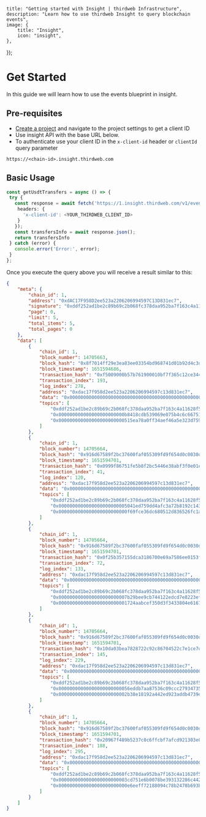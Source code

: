 
	title: "Getting started with Insight | thirdweb Infrastructure",
	description: "Learn how to use thirdweb Insight to query blockchain events",
	image: {
		title: "Insight",
		icon: "insight",
	},
});

# Get Started

In this guide we will learn how to use the events blueprint in insight.

## Pre-requisites

- [Create a project](https://thirdweb.com/team) and navigate to the project settings to get a client ID
- Use insight API with the base URL below.
- To authenticate use your client ID in the `x-client-id` header or `clientId` query parameter

```
https://<chain-id>.insight.thirdweb.com
```

## Basic Usage

```typescript
const getUsdtTransfers = async () => {
 try {
   const response = await fetch('https://1.insight.thirdweb.com/v1/events/0xdAC17F958D2ee523a2206206994597C13D831ec7/Transfer(address,address,uint256)?limit=5', {
    headers: {
      'x-client-id': <YOUR_THIRDWEB_CLIENT_ID>
    }
   });
   const transfersInfo = await response.json();
   return transfersInfo
 } catch (error) {
   console.error('Error:', error);
 }
};
```

Once you execute the query above you will receive a result similar to this:

```json
{
	"meta": {
		"chain_id": 1,
		"address": "0xdAC17F958D2ee523a2206206994597C13D831ec7",
		"signature": "0xddf252ad1be2c89b69c2b068fc378daa952ba7f163c4a11628f55a4df523b3ef",
		"page": 0,
		"limit": 5,
		"total_items": 5,
		"total_pages": 0
	},
	"data": [
		{
			"chain_id": 1,
			"block_number": 14705663,
			"block_hash": "0x8f7014ff29e3ea83ee03354bd968741d01b92d4c3ddf02bfa5121465b8240736",
			"block_timestamp": 1651594686,
			"transaction_hash": "0xf5009000b57b761900010bf7f365c12ce34438ac3afdef9778b46055c26353b3",
			"transaction_index": 193,
			"log_index": 278,
			"address": "0xdac17f958d2ee523a2206206994597c13d831ec7",
			"data": "0x0000000000000000000000000000000000000000000000000000000005f5e100",
			"topics": [
				"0xddf252ad1be2c89b69c2b068fc378daa952ba7f163c4a11628f55a4df523b3ef",
				"0x000000000000000000000000b8418cdb539069e075b4c6c6675114879ffd441b",
				"0x000000000000000000000000515ea78a0ff34aef46a5e323d759935e05de4827"
			]
		},
		{
			"chain_id": 1,
			"block_number": 14705664,
			"block_hash": "0x916d67589f2bc37600faf055309fd9f654d0c0030df35d31c04e22fef8d24ff2",
			"block_timestamp": 1651594701,
			"transaction_hash": "0x0999f86751fe5b8f2bc5446e38abf3f0e01ee1c7ff5ce6288abbea506ac3cebf",
			"transaction_index": 41,
			"log_index": 120,
			"address": "0xdac17f958d2ee523a2206206994597c13d831ec7",
			"data": "0x0000000000000000000000000000000000000000000000000000000014dc9380",
			"topics": [
				"0xddf252ad1be2c89b69c2b068fc378daa952ba7f163c4a11628f55a4df523b3ef",
				"0x0000000000000000000000005041ed759dd4afc3a72b8192c143f72f4724081a",
				"0x0000000000000000000000000f69fce36dc680512d836526fc1abb9cd6bdcdd4"
			]
		},
		{
			"chain_id": 1,
			"block_number": 14705664,
			"block_hash": "0x916d67589f2bc37600faf055309fd9f654d0c0030df35d31c04e22fef8d24ff2",
			"block_timestamp": 1651594701,
			"transaction_hash": "0x0f25b357155dca3186700e69a7586ee0153f1d7d75304a158aab9be210b31a56",
			"transaction_index": 72,
			"log_index": 133,
			"address": "0xdac17f958d2ee523a2206206994597c13d831ec7",
			"data": "0x0000000000000000000000000000000000000000000000000000000643e6c140",
			"topics": [
				"0xddf252ad1be2c89b69c2b068fc378daa952ba7f163c4a11628f55a4df523b3ef",
				"0x0000000000000000000000007b29bee9cb744122edcd7e8223efcdf8d8d8e0a4",
				"0x0000000000000000000000001724aabcef350d3f3433804e6167d4c4137aab01"
			]
		},
		{
			"chain_id": 1,
			"block_number": 14705664,
			"block_hash": "0x916d67589f2bc37600faf055309fd9f654d0c0030df35d31c04e22fef8d24ff2",
			"block_timestamp": 1651594701,
			"transaction_hash": "0x10da03bea7828722c92c86704522c7e1ce7dd2947d633ec6c1fb36680cb256e5",
			"transaction_index": 145,
			"log_index": 229,
			"address": "0xdac17f958d2ee523a2206206994597c13d831ec7",
			"data": "0x00000000000000000000000000000000000000000000000000000000163d3a0d",
			"topics": [
				"0xddf252ad1be2c89b69c2b068fc378daa952ba7f163c4a11628f55a4df523b3ef",
				"0x00000000000000000000000056eddb7aa87536c09ccc2793473599fd21a8b17f",
				"0x0000000000000000000000002b38e18192a442ed923addb4739e0a7724945d3c"
			]
		},
		{
			"chain_id": 1,
			"block_number": 14705664,
			"block_hash": "0x916d67589f2bc37600faf055309fd9f654d0c0030df35d31c04e22fef8d24ff2",
			"block_timestamp": 1651594701,
			"transaction_hash": "0x20967f489b5237c0c6ffcbf7afcd921303e0db9e49382f9dc37809874e674b8b",
			"transaction_index": 188,
			"log_index": 295,
			"address": "0xdac17f958d2ee523a2206206994597c13d831ec7",
			"data": "0x0000000000000000000000000000000000000000000000000000000011b9e2b6",
			"topics": [
				"0xddf252ad1be2c89b69c2b068fc378daa952ba7f163c4a11628f55a4df523b3ef",
				"0x0000000000000000000000003cd751e6b0078be393132286c442345e5dc49699",
				"0x0000000000000000000000000e6eeff72188094c78b2478b693bbdbf9b13aaac"
			]
		}
	]
}
```
